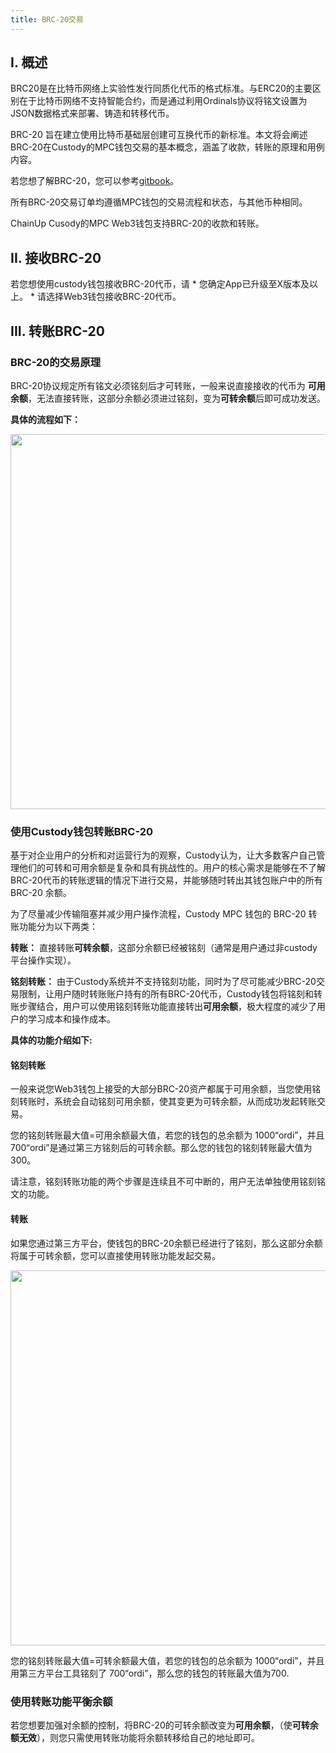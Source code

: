 ```yaml
---
title: BRC-20交易
---
```

## I. 概述

BRC20是在比特币网络上实验性发行同质化代币的格式标准。与ERC20的主要区别在于比特币网络不支持智能合约，而是通过利用Ordinals协议将铭文设置为JSON数据格式来部署、铸造和转移代币。

BRC-20 旨在建立使用比特币基础层创建可互换代币的新标准。本文将会阐述BRC-20在Custody的MPC钱包交易的基本概念，涵盖了收款，转账的原理和用例内容。

若您想了解BRC-20，您可以参考[gitbook](https://layer1.gitbook.io/layer1-foundation/foundation/purpose)。

所有BRC-20交易订单均遵循MPC钱包的交易流程和状态，与其他币种相同。

ChainUp Cusody的MPC Web3钱包支持BRC-20的收款和转账。

## II. 接收BRC-20

<Note>
若您想使用custody钱包接收BRC-20代币，请
* 您确定App已升级至X版本及以上。
* 请选择Web3钱包接收BRC-20代币。
</Note>


## III. 转账BRC-20

### BRC-20的交易原理

BRC-20协议规定所有铭文必须铭刻后才可转账，一般来说直接接收的代币为 **可用余额**，无法直接转账，这部分余额必须进过铭刻，变为**可转余额**后即可成功发送。

**具体的流程如下：**
<div className="w-full flex items-center justify-center">
    <img src="/images/help-center/BRC1CN.png" width="600"/>
</div>


### 使用Custody钱包转账BRC-20 

基于对企业用户的分析和对运营行为的观察，Custody认为，让大多数客户自己管理他们的可转和可用余额是复杂和具有挑战性的。用户的核心需求是能够在不了解BRC-20代币的转账逻辑的情况下进行交易，并能够随时转出其钱包账户中的所有 BRC-20 余额。

为了尽量减少传输阻塞并减少用户操作流程，Custody MPC 钱包的 BRC-20 转账功能分为以下两类：

**转账：** 直接转账**可转余额**，这部分余额已经被铭刻（通常是用户通过非custody平台操作实现）。

**铭刻转账：** 由于Custody系统并不支持铭刻功能，同时为了尽可能减少BRC-20交易限制，让用户随时转账账户持有的所有BRC-20代币，Custody钱包将铭刻和转账步骤结合，用户可以使用铭刻转账功能直接转出**可用余额**，极大程度的减少了用户的学习成本和操作成本。

**具体的功能介绍如下:** 

#### 铭刻转账
一般来说您Web3钱包上接受的大部分BRC-20资产都属于可用余额，当您使用铭刻转账时，系统会自动铭刻可用余额，使其变更为可转余额，从而成功发起转账交易。

您的铭刻转账最大值=可用余额最大值，若您的钱包的总余额为 1000“ordi”，并且 700“ordi”是通过第三方铭刻后的可转余额。那么您的钱包的铭刻转账最大值为300。

<Note>
请注意，铭刻转账功能的两个步骤是连续且不可中断的，用户无法单独使用铭刻铭文的功能。
</Note>

#### 转账
如果您通过第三方平台，使钱包的BRC-20余额已经进行了铭刻，那么这部分余额将属于可转余额，您可以直接使用转账功能发起交易。

<div className="w-full flex items-center justify-center">
    <img src="/images/help-center/BRC2CN.png" width="600"/>
</div>

您的铭刻转账最大值=可转余额最大值，若您的钱包的总余额为 1000“ordi”，并且用第三方平台工具铭刻了 700“ordi”，那么您的钱包的转账最大值为700.

### 使用转账功能平衡余额
若您想要加强对余额的控制，将BRC-20的可转余额改变为**可用余额**，（使**可转余额无效**），则您只需使用转账功能将余额转移给自己的地址即可。
